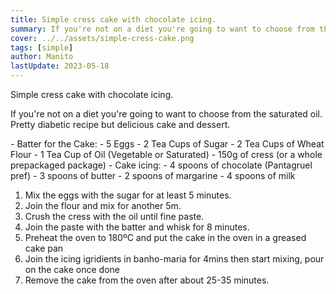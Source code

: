 ```yaml
---
title: Simple cress cake with chocolate icing.
summary: If you're not on a diet you're going to want to choose from the saturated oil. Pretty diabetic recipe but delicious cake and dessert.
cover: ../../assets/simple-cress-cake.png
tags: [simple] 
author: Manito
lastUpdate: 2023-05-18
---
```



Simple cress cake with chocolate icing.

If you're not on a diet you're going to want to choose from the saturated oil. Pretty diabetic recipe but delicious cake and dessert.

<Ingredients>
- Batter for the Cake:
- 5 Eggs
- 2 Tea Cups of Sugar
- 2 Tea Cups of Wheat Flour
- 1 Tea Cup of Oil (Vegetable or Saturated)
- 150g of cress (or a whole prepackaged package)
- Cake icing:
- 4 spoons of chocolate (Pantagruel pref)
- 3 spoons of butter
- 2 spoons of margarine
- 4 spoons of milk
</Ingredients>

1. Mix the eggs with the sugar for at least 5 minutes.
2. Join the flour and mix for another 5m.
3. Crush the cress with the oil until fine paste.
4. Join the paste with the batter and whisk for 8 minutes.
5. Preheat the oven to 180ºC and put the cake in the oven in a greased cake pan
6. Join the icing igridients in banho-maria for 4mins then start mixing, pour on the cake once done
7. Remove the cake from the oven after about 25-35 minutes.

